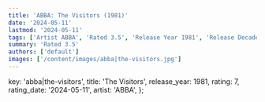 ```yaml
---
title: 'ABBA: The Visitors (1981)'
date: '2024-05-11'
lastmod: '2024-05-11'
tags: ['Artist ABBA', 'Rated 3.5', 'Release Year 1981', 'Release Decade 1980']
summary: 'Rated 3.5'
authors: ['default']
images: ['/content/images/abba|the-visitors.jpg']
---
```


  key: 'abba|the-visitors',
  title: 'The Visitors',
  release_year: 1981,
  rating: 7,
  rating_date: '2024-05-11',
  artist: 'ABBA',
};

<MusicRating data={data} />
